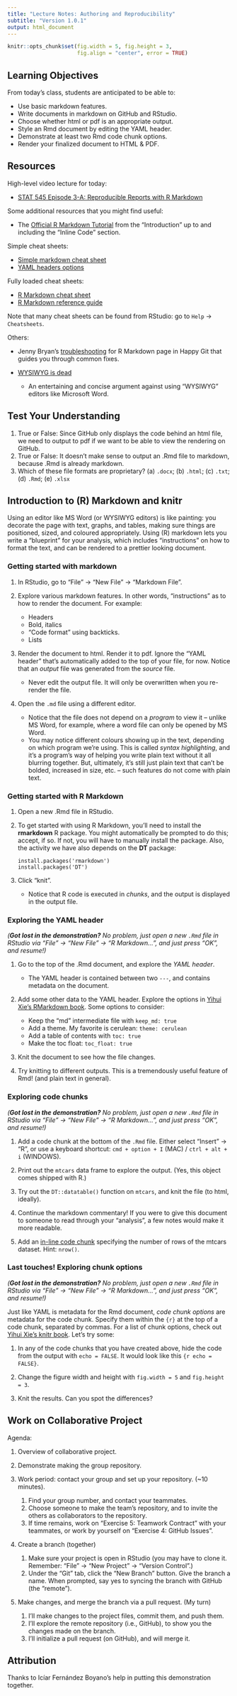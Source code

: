 ```yaml
---
title: "Lecture Notes: Authoring and Reproducibility"
subtitle: "Version 1.0.1"
output: html_document
---
```


```r
knitr::opts_chunk$set(fig.width = 5, fig.height = 3, 
                      fig.align = "center", error = TRUE)
```

## Learning Objectives

From today's class, students are anticipated to be able to:

-   Use basic markdown features.
-   Write documents in markdown on GitHub and RStudio.
-   Choose whether html or pdf is an appropriate output.
-   Style an Rmd document by editing the YAML header.
-   Demonstrate at least two Rmd code chunk options.
-   Render your finalized document to HTML & PDF.

## Resources

High-level video lecture for today:

-   [STAT 545 Episode 3-A: Reproducible Reports with R Markdown](https://youtu.be/ZzDSkBgt9xQ)

Some additional resources that you might find useful:

-   The [Official R Markdown Tutorial](https://rmarkdown.rstudio.com/lesson-1.html) from the "Introduction" up to and including the "Inline Code" section.

Simple cheat sheets:

-   [Simple markdown cheat sheet](https://enterprise.github.com/downloads/en/markdown-cheatsheet.pdf)
-   [YAML headers options](https://bookdown.org/yihui/rmarkdown/html-document.html)

Fully loaded cheat sheets:

-   [R Markdown cheat sheet](https://rstudio.com/wp-content/uploads/2016/03/rmarkdown-cheatsheet-2.0.pdf)
-   [R Markdown reference guide](https://rstudio.com/wp-content/uploads/2015/03/rmarkdown-reference.pdf?_ga=2.177968037.1059384083.1597196687-1784159993.1567907747)

Note that many cheat sheets can be found from RStudio: go to `Help` -> `Cheatsheets`.

Others:

-   Jenny Bryan's [troubleshooting](https://happygitwithr.com/rmd-test-drive.html#rmd-troubleshooting) for R Markdown page in Happy Git that guides you through common fixes.

-   [WYSIWYG is dead](https://medium.com/@ayman/wysiwyg-is-dead-d225276ed53)

    -   An entertaining and concise argument against using "WYSIWYG" editors like Microsoft Word.

## Test Your Understanding

1.  True or False: Since GitHub only displays the code behind an html file, we need to output to pdf if we want to be able to view the rendering on GitHub.
2.  True or False: It doesn't make sense to output an .Rmd file to markdown, because .Rmd is already markdown.
3.  Which of these file formats are proprietary? (a) `.docx`; (b) `.html`; (c) `.txt`; (d) `.Rmd`; (e) `.xlsx`

## Introduction to (R) Markdown and knitr

Using an editor like MS Word (or WYSIWYG editors) is like painting: you decorate the page with text, graphs, and tables, making sure things are positioned, sized, and coloured appropriately. Using (R) markdown lets you write a "blueprint" for your analysis, which includes "instructions" on how to format the text, and can be rendered to a prettier looking document.

### Getting started with markdown

1.  In RStudio, go to "File" -> "New File" -> "Markdown File".

2.  Explore various markdown features. In other words, "instructions" as to how to render the document. For example:

    -   Headers
    -   Bold, italics
    -   "Code format" using backticks.
    -   Lists

3.  Render the document to html. Render it to pdf. Ignore the "YAML header" that's automatically added to the top of your file, for now. Notice that an *output* file was generated from the *source* file.

    -   Never edit the output file. It will only be overwritten when you re-render the file.

4.  Open the `.md` file using a different editor.

    -   Notice that the file does not depend on a *program* to view it -- unlike MS Word, for example, where a word file can only be opened by MS Word.
    -   You may notice different colours showing up in the text, depending on which program we're using. This is called *syntax highlighting*, and it's a program's way of helping you write plain text without it all blurring together. But, ultimately, it's still just plain text that can't be bolded, increased in size, etc. -- such features do not come with plain text.

### Getting started with R Markdown

1.  Open a new .Rmd file in RStudio.

2.  To get started with using R Markdown, you'll need to install the **rmarkdown** R package. You might automatically be prompted to do this; accept, if so. If not, you will have to manually install the package. Also, the activity we have also depends on the **DT** package:

        install.packages('rmarkdown')
        install.packages('DT')

3.  Click "knit".

    -   Notice that R code is executed in *chunks*, and the output is displayed in the output file.

### Exploring the YAML header

*(**Got lost in the demonstration?** No problem, just open a new `.Rmd` file in RStudio via "File" -> "New File" -> "R Markdown...", and just press "OK", and resume!)*

1.  Go to the top of the .Rmd document, and explore the *YAML header*.

    -   The YAML header is contained between two `---`, and contains metadata on the document.

2.  Add some other data to the YAML header. Explore the options in [Yihui Xie's RMarkdown book](https://bookdown.org/yihui/rmarkdown/html-document.html). Some options to consider:

    -   Keep the "md" intermediate file with `keep_md: true`
    -   Add a theme. My favorite is cerulean: `theme: cerulean`
    -   Add a table of contents with `toc: true`
    -   Make the toc float: `toc_float: true`

3.  Knit the document to see how the file changes.

4.  Try knitting to different outputs. This is a tremendously useful feature of Rmd! (and plain text in general).

### Exploring code chunks

*(**Got lost in the demonstration?** No problem, just open a new `.Rmd` file in RStudio via "File" -> "New File" -> "R Markdown...", and just press "OK", and resume!)*

1.  Add a code chunk at the bottom of the `.Rmd` file. Either select "Insert" -> "R", or use a keyboard shortcut: `cmd + option + I` (MAC) / `ctrl + alt + i` (WINDOWS).

2.  Print out the `mtcars` data frame to explore the output. (Yes, this object comes shipped with R.)

3.  Try out the `DT::datatable()` function on `mtcars`, and knit the file (to html, ideally).

4.  Continue the markdown commentary! If you were to give this document to someone to read through your "analysis", a few notes would make it more readable.

5.  Add an [in-line code chunk](https://rmarkdown.rstudio.com/lesson-4.html) specifying the number of rows of the mtcars dataset. Hint: `nrow()`.

### Last touches! Exploring chunk options

*(**Got lost in the demonstration?** No problem, just open a new `.Rmd` file in RStudio via "File" -> "New File" -> "R Markdown...", and just press "OK", and resume!)*

Just like YAML is metadata for the Rmd document, *code chunk options* are metadata for the code chunk. Specify them within the `{r}` at the top of a code chunk, separated by commas. For a list of chunk options, check out [Yihui Xie's knitr book](https://yihui.org/knitr/options/). Let's try some:

1.  In any of the code chunks that you have created above, hide the code from the output with `echo = FALSE`. It would look like this `{r echo = FALSE}`.

2.  Change the figure width and height with `fig.width = 5` and `fig.height = 3`.

3.  Knit the results. Can you spot the differences?

## Work on Collaborative Project

Agenda:

1.  Overview of collaborative project.

2.  Demonstrate making the group repository.

3.  Work period: contact your group and set up your repository. (\~10 minutes).

    1.  Find your group number, and contact your teammates.
    2.  Choose someone to make the team's repository, and to invite the others as collaborators to the repository.
    3.  If time remains, work on "Exercise 5: Teamwork Contract" with your teammates, or work by yourself on "Exercise 4: GitHub Issues".

4.  Create a branch (together)

    1.  Make sure your project is open in RStudio (you may have to clone it. Remember: "File" -> "New Project" -> "Version Control".)
    2.  Under the "Git" tab, click the "New Branch" button. Give the branch a name. When prompted, say yes to syncing the branch with GitHub (the "remote").

5.  Make changes, and merge the branch via a pull request. (My turn)

    1.  I'll make changes to the project files, commit them, and push them.
    2.  I'll explore the remote repository (i.e., GitHub), to show you the changes made on the branch.
    3.  I'll initialize a pull request (on GitHub), and will merge it.

## Attribution

Thanks to Icíar Fernández Boyano's help in putting this demonstration together.
